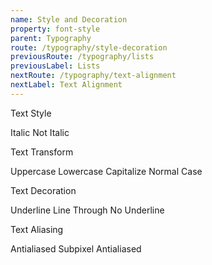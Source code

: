 ```yaml
---
name: Style and Decoration
property: font-style
parent: Typography
route: /typography/style-decoration
previousRoute: /typography/lists
previousLabel: Lists
nextRoute: /typography/text-alignment
nextLabel: Text Alignment
---
```



Text Style

<Grid minWidth="200px">
  <InfoBox pattern="italic">
    <Box className="italic rounded bg-white">Italic</Box>
  </InfoBox>
  <InfoBox pattern="not-italic">
    <Box className="not-italic rounded bg-white">Not Italic</Box>
  </InfoBox>
</Grid>

Text Transform

<Grid minWidth="200px">
  <InfoBox pattern="uppercase">
    <Box className="uppercase rounded bg-white">Uppercase</Box>
  </InfoBox>
  <InfoBox pattern="lowercase">
    <Box className="lowercase rounded bg-white">Lowercase</Box>
  </InfoBox>
  <InfoBox pattern="capitalize">
    <Box className="capitalize rounded bg-white">Capitalize</Box>
  </InfoBox>
  <InfoBox pattern="normal-case">
    <Box className="normal-case rounded bg-white">Normal Case</Box>
  </InfoBox>
</Grid>

Text Decoration

<Grid minWidth="200px">
  <InfoBox pattern="underline">
    <Box className="underline rounded bg-white">Underline</Box>
  </InfoBox>
  <InfoBox pattern="line-through">
    <Box className="line-through rounded bg-white">Line Through</Box>
  </InfoBox>
  <InfoBox pattern="no-underline">
    <Box className="no-underline rounded bg-white">No Underline</Box>
  </InfoBox>
</Grid>

Text Aliasing

<Grid minWidth="200px">
  <InfoBox pattern="antialiased">
    <Box className="antialiased rounded bg-white">Antialiased</Box>
  </InfoBox>
  <InfoBox pattern="subpixel-antialiased">
    <Box className="subpixel-antialiased rounded bg-white">
      Subpixel Antialiased
    </Box>
  </InfoBox>
</Grid>
